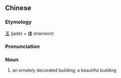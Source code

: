 {{also|玉楼}}
==Chinese==
{{zh-forms|s=玉楼}}

===Etymology===
[[玉]] (jade) + [[樓]] (mansion)

===Pronunciation===
{{zh-pron
|m=yùlóu
|cat=n
}}

===Noun===
{{zh-noun}}

# {{lb|zh|archaic}} an ornately decorated building; a beautiful building